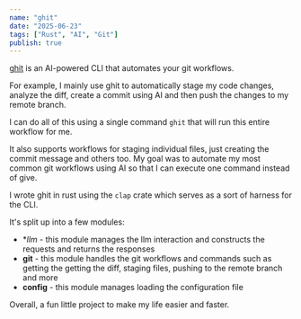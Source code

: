 ```yaml
---
name: "ghit"
date: "2025-06-23"
tags: ["Rust", "AI", "Git"]
publish: true
---
```


[ghit](https://github.com/evisdrenova/ghit) is an AI-powered CLI that automates your git workflows.

For example, I mainly use ghit to automatically stage my code changes, analyze the diff, create a commit using AI and then push the changes to my remote branch.

I can do all of this using a single command `ghit` that will run this entire workflow for me.

It also supports workflows for staging individual files, just creating the commit message and others too. My goal was to automate my most common git workflows using AI so that I can execute one command instead of give.

I wrote ghit in rust using the `clap` crate which serves as a sort of harness for the CLI.

It's split up into a few modules:

- \*_llm_ - this module manages the llm interaction and constructs the requests and returns the responses
- **git** - this module handles the git workflows and commands such as getting the getting the diff, staging files, pushing to the remote branch and more
- **config** - this module manages loading the configuration file

Overall, a fun little project to make my life easier and faster.
